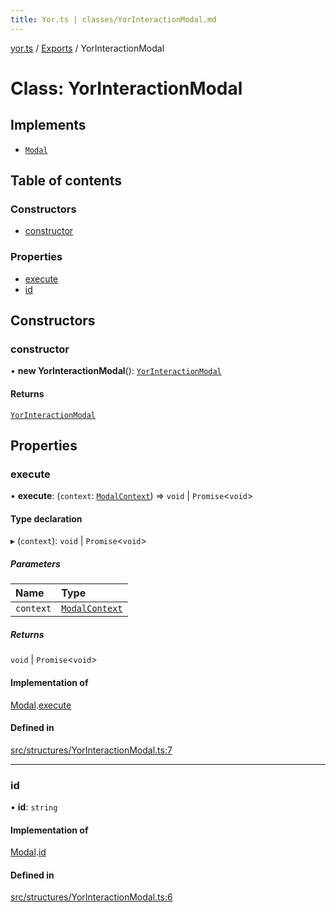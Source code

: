 ```yaml
---
title: Yor.ts | classes/YorInteractionModal.md
---
```

[yor.ts](../README.md) / [Exports](../modules.md) / YorInteractionModal

# Class: YorInteractionModal

## Implements

- [`Modal`](../interfaces/Modal.md)

## Table of contents

### Constructors

- [constructor](YorInteractionModal.md#constructor)

### Properties

- [execute](YorInteractionModal.md#execute)
- [id](YorInteractionModal.md#id)

## Constructors

### constructor

• **new YorInteractionModal**(): [`YorInteractionModal`](YorInteractionModal.md)

#### Returns

[`YorInteractionModal`](YorInteractionModal.md)

## Properties

### execute

• **execute**: (`context`: [`ModalContext`](ModalContext.md)) => `void` \| `Promise`\<`void`\>

#### Type declaration

▸ (`context`): `void` \| `Promise`\<`void`\>

##### Parameters

| Name | Type |
| :------ | :------ |
| `context` | [`ModalContext`](ModalContext.md) |

##### Returns

`void` \| `Promise`\<`void`\>

#### Implementation of

[Modal](../interfaces/Modal.md).[execute](../interfaces/Modal.md#execute)

#### Defined in

[src/structures/YorInteractionModal.ts:7](https://github.com/OreOreki/interactions.ts/blob/dd9125a/src/structures/YorInteractionModal.ts#L7)

___

### id

• **id**: `string`

#### Implementation of

[Modal](../interfaces/Modal.md).[id](../interfaces/Modal.md#id)

#### Defined in

[src/structures/YorInteractionModal.ts:6](https://github.com/OreOreki/interactions.ts/blob/dd9125a/src/structures/YorInteractionModal.ts#L6)
